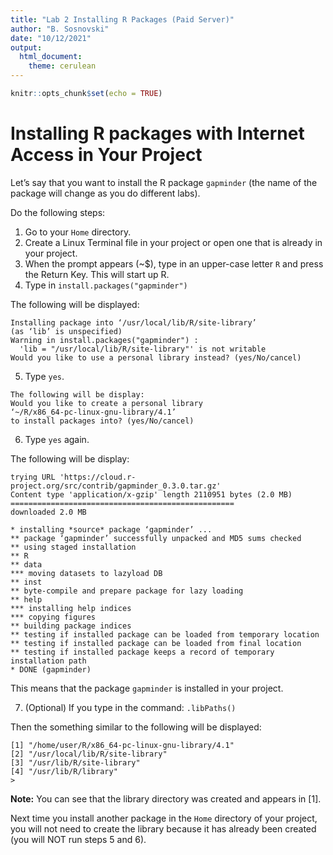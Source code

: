 ```yaml
---
title: "Lab 2 Installing R Packages (Paid Server)"
author: "B. Sosnovski"
date: "10/12/2021"
output: 
  html_document: 
    theme: cerulean
---
```


```r
knitr::opts_chunk$set(echo = TRUE)
```

# Installing R packages with Internet Access in Your Project

Let’s say that you want to install the R package `gapminder` (the name of the package will change as you do different labs).

Do the following steps:

1. Go to your `Home` directory.
2. Create a Linux Terminal file in your project or open one that is already in your project.
3. When the prompt appears (~$), type in an upper-case letter `R` and press the Return Key. This will start up R.
4. Type in `install.packages("gapminder")`

The following will be displayed:

```
Installing package into ‘/usr/local/lib/R/site-library’
(as ‘lib’ is unspecified)
Warning in install.packages("gapminder") :
  'lib = "/usr/local/lib/R/site-library"' is not writable
Would you like to use a personal library instead? (yes/No/cancel) 
```

5)	Type `yes`.

```
The following will be display:
Would you like to create a personal library
‘~/R/x86_64-pc-linux-gnu-library/4.1’
to install packages into? (yes/No/cancel)
```

6)	Type `yes` again.

The following will be display:

```
trying URL 'https://cloud.r-project.org/src/contrib/gapminder_0.3.0.tar.gz'
Content type 'application/x-gzip' length 2110951 bytes (2.0 MB)
==================================================
downloaded 2.0 MB

* installing *source* package ‘gapminder’ ...
** package ‘gapminder’ successfully unpacked and MD5 sums checked
** using staged installation
** R
** data
*** moving datasets to lazyload DB
** inst
** byte-compile and prepare package for lazy loading
** help
*** installing help indices
*** copying figures
** building package indices
** testing if installed package can be loaded from temporary location
** testing if installed package can be loaded from final location
** testing if installed package keeps a record of temporary installation path
* DONE (gapminder)
```

This means that the package `gapminder` is installed in your project.

7)	(Optional) If you type in the command: `.libPaths()`

Then the something similar to the following will be displayed:

```
[1] "/home/user/R/x86_64-pc-linux-gnu-library/4.1"
[2] "/usr/local/lib/R/site-library"               
[3] "/usr/lib/R/site-library"                     
[4] "/usr/lib/R/library"                          
>
```

**Note:** You can see that the library directory was created and appears in [1].

Next time you install another package in the `Home` directory of your project, you will not need to create the library because it has already been created (you will NOT run steps 5 and 6). 
